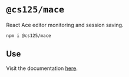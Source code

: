 # `@cs125/mace`

React Ace editor monitoring and session saving.

```bash
npm i @cs125/mace
```

## Use

Visit the documentation [here](https://github.com/cs125-illinois/mace/).

```java play id=example

```

```java play id=another

```

```java play id=example

```

```java play id=another

```
